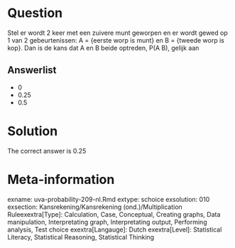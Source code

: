 Question
========

Stel er wordt 2 keer met een zuivere munt geworpen en er wordt gewed op 1 van 2 gebeurtenissen: A = {eerste worp is munt} en B = {tweede worp is kop}. Dan is de kans dat A en B beide optreden, P(A B), gelijk aan 

Answerlist
----------
* 0
* 0.25
* 0.5

Solution
========

The correct answer is  0.25 

Meta-information
================
exname: uva-probability-209-nl.Rmd 
extype: schoice 
exsolution: 010 
exsection: Kansrekening/Kansrekening (ond.)/Multiplication Ruleexextra[Type]: Calculation, Case, Conceptual, Creating graphs, Data manipulation, Interpretating graph, Interpretating output, Performing analysis, Test choice 
exextra[Langauge]: Dutch 
exextra[Level]: Statistical Literacy, Statistical Reasoning, Statistical Thinking 
